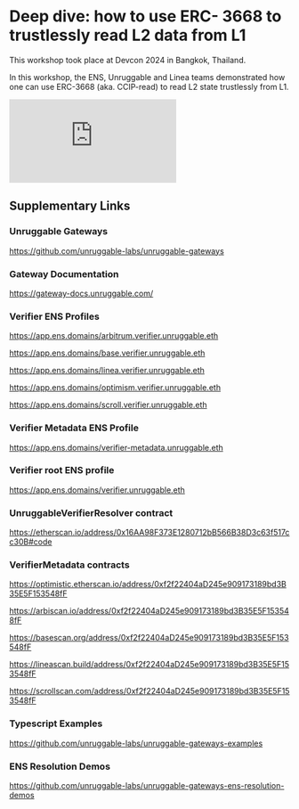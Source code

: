 # Deep dive: how to use ERC- 3668 to trustlessly read L2 data from L1

This workshop took place at Devcon 2024 in Bangkok, Thailand.

In this workshop, the ENS, Unruggable and Linea teams demonstrated how one can use ERC-3668 (aka. CCIP-read) to read L2 state trustlessly from L1.

<div class="video-container mt-20">
    <iframe src="https://www.youtube.com/embed/L1pwtkKSTvs?si=RkMp21vnlpNnngCm&amp;start=1669" title="YouTube video player" frameborder="0" allow="accelerometer; autoplay; clipboard-write; encrypted-media; gyroscope; picture-in-picture; web-share" referrerpolicy="strict-origin-when-cross-origin" allowfullscreen></iframe>
</div>


## Supplementary Links

### Unruggable Gateways

https://github.com/unruggable-labs/unruggable-gateways

### Gateway Documentation

https://gateway-docs.unruggable.com/

### Verifier ENS Profiles

https://app.ens.domains/arbitrum.verifier.unruggable.eth

https://app.ens.domains/base.verifier.unruggable.eth

https://app.ens.domains/linea.verifier.unruggable.eth

https://app.ens.domains/optimism.verifier.unruggable.eth

https://app.ens.domains/scroll.verifier.unruggable.eth

### Verifier Metadata ENS Profile

https://app.ens.domains/verifier-metadata.unruggable.eth

### Verifier root ENS profile

https://app.ens.domains/verifier.unruggable.eth

### UnruggableVerifierResolver contract

https://etherscan.io/address/0x16AA98F373E1280712bB566B38D3c63f517cc30B#code


### VerifierMetadata contracts

https://optimistic.etherscan.io/address/0xf2f22404aD245e909173189bd3B35E5F153548fF

https://arbiscan.io/address/0xf2f22404aD245e909173189bd3B35E5F153548fF

https://basescan.org/address/0xf2f22404aD245e909173189bd3B35E5F153548fF

https://lineascan.build/address/0xf2f22404aD245e909173189bd3B35E5F153548fF

https://scrollscan.com/address/0xf2f22404aD245e909173189bd3B35E5F153548fF

### Typescript Examples

https://github.com/unruggable-labs/unruggable-gateways-examples

### ENS Resolution Demos

https://github.com/unruggable-labs/unruggable-gateways-ens-resolution-demos
